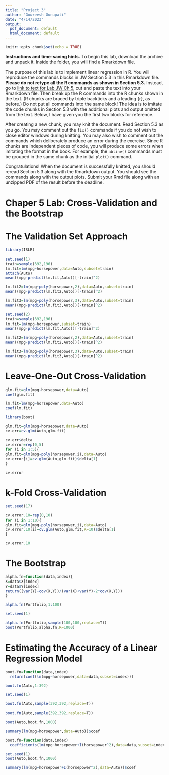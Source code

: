 ---
title: "Project 3"
author: "Gowreesh Gunupati"
date: "4/14/2023"
output:
  pdf_document: default
  html_document: default
---

```{r setup, include=FALSE}
knitr::opts_chunk$set(echo = TRUE)
```

**Instructions and time-saving hints.**  To begin this lab, download the archive and unpack it.  Inside the folder, you will find a Rmarkdown file.

The purpose of this lab is to implement linear regression in R.  You will reproduce the commands blocks in JW Section 5.3 in this Rmarkdown file.  **Please do not retype all the R commands as shown in Section 5.3.**  Instead, go to [link to text for Lab JW Ch 5](http://faculty.marshall.usc.edu/gareth-james/ISL/Chapter%205%20Lab.txt), cut and paste the text into your Rmarkdown file.  Then break up the R commands into the R chunks shown in the text.  (R chunks are braced by triple backticks and a leading {r}, as before.)  Do not put all commands into the same block!  The idea is to imitate the code chunks in Section 5.3 with the additional plots and output omitted from the text.  Below, I have given you the first two blocks for reference.

After creating a new chunk, you may knit the document.  Read Section 5.3 as you go.  You may comment out the ```fix()``` commands if you do not wish to close editor windows during knitting.  You may also wish to comment out the commands which deliberately produce an error during the exercise.  Since R chunks are independent pieces of code, you will produce some errors when imitating the format in the book.  For example, the ```abline()``` commands must be grouped in the same chunk as the initial ```plot()``` command.

Congratulations!  When the document is successfully knitted, you should reread Section 5.3 along with the Rmarkdown output.  You should see the commands along with the output plots.    Submit your Rmd file along with an unzipped PDF of the result before the deadline.
 
# Chaper 5 Lab: Cross-Validation and the Bootstrap
# The Validation Set Approach

```{r}
library(ISLR)
```

```{r}
set.seed(1)
train=sample(392,196)
lm.fit=lm(mpg~horsepower,data=Auto,subset=train)
attach(Auto)
mean((mpg-predict(lm.fit,Auto))[-train]^2)
```



```{r}
lm.fit2=lm(mpg~poly(horsepower,2),data=Auto,subset=train)
mean((mpg-predict(lm.fit2,Auto))[-train]^2)
```

```{r}
lm.fit3=lm(mpg~poly(horsepower,3),data=Auto,subset=train)
mean((mpg-predict(lm.fit3,Auto))[-train]^2)
```

```{r}
set.seed(2)
train=sample(392,196)
lm.fit=lm(mpg~horsepower,subset=train)
mean((mpg-predict(lm.fit,Auto))[-train]^2)
```

```{r}
lm.fit2=lm(mpg~poly(horsepower,2),data=Auto,subset=train)
mean((mpg-predict(lm.fit2,Auto))[-train]^2)
```

```{r}
lm.fit3=lm(mpg~poly(horsepower,3),data=Auto,subset=train)
mean((mpg-predict(lm.fit3,Auto))[-train]^2)
```


# Leave-One-Out Cross-Validation

```{r}
glm.fit=glm(mpg~horsepower,data=Auto)
coef(glm.fit)
```
```{r}
lm.fit=lm(mpg~horsepower,data=Auto)
coef(lm.fit)
```

```{r}
library(boot)
```


```{r}
glm.fit=glm(mpg~horsepower,data=Auto)
cv.err=cv.glm(Auto,glm.fit)
```

```{r}
cv.err$delta
cv.error=rep(0,5)
for (i in 1:5){
glm.fit=glm(mpg~poly(horsepower,i),data=Auto)
cv.error[i]=cv.glm(Auto,glm.fit)$delta[1]
}
```


```{r}
cv.error
```


# k-Fold Cross-Validation

```{r}
set.seed(17)
```

```{r}
cv.error.10=rep(0,10)
for (i in 1:10){
glm.fit=glm(mpg~poly(horsepower,i),data=Auto)
cv.error.10[i]=cv.glm(Auto,glm.fit,K=10)$delta[1]
}
```

```{r}
cv.error.10
```


# The Bootstrap

```{r}
alpha.fn=function(data,index){
X=data$X[index]
Y=data$Y[index]
return((var(Y)-cov(X,Y))/(var(X)+var(Y)-2*cov(X,Y)))
}
```

```{r}
alpha.fn(Portfolio,1:100)
```

```{r}
set.seed(1)
```

```{r}
alpha.fn(Portfolio,sample(100,100,replace=T))
boot(Portfolio,alpha.fn,R=1000)
```


# Estimating the Accuracy of a Linear Regression Model

```{r}
boot.fn=function(data,index)
  return(coef(lm(mpg~horsepower,data=data,subset=index)))
```

```{r}
boot.fn(Auto,1:392)
```


```{r}
set.seed(1)
```

```{r}
boot.fn(Auto,sample(392,392,replace=T))
```


```{r}
boot.fn(Auto,sample(392,392,replace=T))
```

```{r}
boot(Auto,boot.fn,1000)
```

```{r}
summary(lm(mpg~horsepower,data=Auto))$coef
```


```{r}
boot.fn=function(data,index)
  coefficients(lm(mpg~horsepower+I(horsepower^2),data=data,subset=index))
```



```{r}
set.seed(1)
boot(Auto,boot.fn,1000)
```

```{r}
summary(lm(mpg~horsepower+I(horsepower^2),data=Auto))$coef
```







